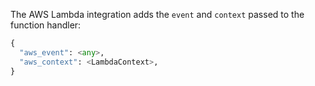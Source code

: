 <PlatformContent includePath="performance/default-sampling-context-platform" />

The AWS Lambda integration adds the `event` and `context` passed to the function handler:

```python
{
  "aws_event": <any>,
  "aws_context": <LambdaContext>,
}
```
